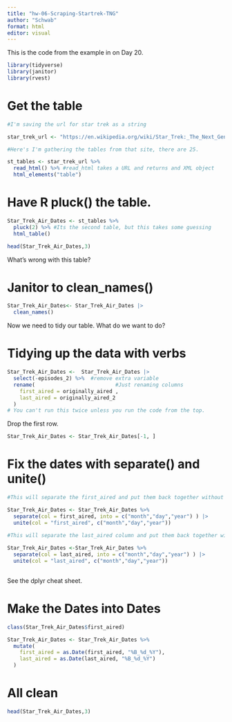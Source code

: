 ```yaml
---
title: "hw-06-Scraping-Startrek-TNG"
author: "Schwab"
format: html
editor: visual
---
```


This is the code from the example in on Day 20. 

```r
library(tidyverse)
library(janitor)
library(rvest)
```

# Get the table

```r
#I'm saving the url for star trek as a string

star_trek_url <- "https://en.wikipedia.org/wiki/Star_Trek:_The_Next_Generation"

#Here's I'm gathering the tables from that site, there are 25.

st_tables <- star_trek_url %>% 
  read_html() %>% #read_html takes a URL and returns and XML object
  html_elements("table")
```

# Have R pluck() the table. 

```r


Star_Trek_Air_Dates <- st_tables %>%
  pluck(2) %>% #Its the second table, but this takes some guessing
  html_table()  

head(Star_Trek_Air_Dates,3)
```

What's wrong with this table?

# Janitor to clean_names()

```r

Star_Trek_Air_Dates<- Star_Trek_Air_Dates |>
  clean_names()

```

Now we need to tidy our table. What do we want to do?

# Tidying up the data with verbs

```r
Star_Trek_Air_Dates <-  Star_Trek_Air_Dates |>
  select(-episodes_2) %>%  #remove extra variable
  rename(                          #Just renaming columns
    first_aired = originally_aired ,
    last_aired = originally_aired_2
  ) 
# You can't run this twice unless you run the code from the top.
```

Drop the first row.

```r

Star_Trek_Air_Dates <- Star_Trek_Air_Dates[-1, ]
```

# Fix the dates with separate() and unite()

```r

#This will separate the first_aired and put them back together without the extra dates. 

Star_Trek_Air_Dates <- Star_Trek_Air_Dates %>%
  separate(col = first_aired, into = c("month","day","year") ) |> 
  unite(col = "first_aired", c("month","day","year"))
  
#This will separate the last_aired column and put them back together without the extra dates. 

Star_Trek_Air_Dates <-Star_Trek_Air_Dates %>%
  separate(col = last_aired, into = c("month","day","year") ) |> 
  unite(col = "last_aired", c("month","day","year"))
  

```

See the dplyr cheat sheet.

# Make the Dates into Dates

```r
class(Star_Trek_Air_Dates$first_aired)
```

```r
Star_Trek_Air_Dates <- Star_Trek_Air_Dates %>%
  mutate(
    first_aired = as.Date(first_aired, "%B_%d_%Y"),
    last_aired = as.Date(last_aired, "%B_%d_%Y")
  )
```

# All clean

```r

head(Star_Trek_Air_Dates,3)
```
